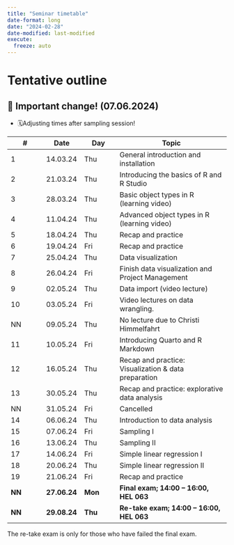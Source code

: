 ```yaml
---
title: "Seminar timetable"
date-format: long
date: "2024-02-28"
date-modified: last-modified
execute: 
  freeze: auto
---
```


# Tentative outline

::: {.callout-important collapse="false"}
## 📢 Important change! (07.06.2024)

-   🗓️Adjusting times after sampling session!
:::

| **\#** | **Date**        | **Day** | **Topic**                                        |
|------------|------------|------------|------------------------------------|
| 1      | 14.03.24        | Thu     | General introduction and installation            |
| 2      | 21.03.24        | Thu     | Introducing the basics of R and R Studio         |
| 3      | 28.03.24        | Thu     | Basic object types in R (learning video)         |
| 4      | 11.04.24        | Thu     | Advanced object types in R (learning video)      |
| 5      | 18.04.24        | Thu     | Recap and practice                               |
| 6      | 19.04.24        | Fri     | Recap and practice                               |
| 7      | 25.04.24        | Thu     | Data visualization                               |
| 8      | 26.04.24        | Fri     | Finish data visualization and Project Management |
| 9      | 02.05.24        | Thu     | Data import (video lecture)                      |
| 10     | 03.05.24        | Fri     | Video lectures on data wrangling.                |
| NN     | 09.05.24        | Thu     | No lecture due to Christi Himmelfahrt            |
| 11     | 10.05.24        | Fri     | Introducing Quarto and R Markdown                |
| 12     | 16.05.24        | Thu     | Recap and practice: Visualization & data preparation    |
| 13     | 30.05.24        | Thu     | Recap and practice: explorative data analysis    |
| NN     | 31.05.24        | Fri     | Cancelled                                        |
| 14     | 06.06.24        | Thu     | Introduction to data analysis                    |
| 15     | 07.06.24        | Fri     | Sampling I                                       |
| 16     | 13.06.24        | Thu     | Sampling II                                      |
| 17     | 14.06.24        | Fri     | Simple linear regression I                       |
| 18     | 20.06.24        | Thu     | Simple linear regression II                      |
| 19     | 21.06.24        | Fri     | Recap and practice                               |
| **NN** | **27.06.24**    | **Mon** | **Final exam; 14:00 – 16:00, HEL 063**           |
| **NN** | **29.08.24**    | **Thu** | **Re-take exam; 14:00 – 16:00, HEL 063**         |

The re-take exam is only for those who have failed the final exam.

<!--

| 20     |         | Fri     | Selected machine learning tools                  |
| 21     |         | Thu     | Open topic                                       |
-->